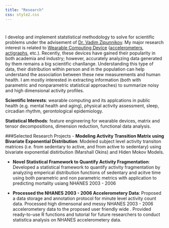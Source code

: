 ---
title: "Research"
css: style2.css
---
<script>
  (function(i,s,o,g,r,a,m){i['GoogleAnalyticsObject']=r;i[r]=i[r]||function(){
  (i[r].q=i[r].q||[]).push(arguments)},i[r].l=1*new Date();a=s.createElement(o),
  m=s.getElementsByTagName(o)[0];a.async=1;a.src=g;m.parentNode.insertBefore(a,m)
  })(window,document,'script','https://www.google-analytics.com/analytics.js','ga');

  ga('create', 'UA-99094202-1', 'auto');
  ga('send', 'pageview');

</script>
#

#

I develop and implement statstistical methodology to solve for scientific problems under the advisement of [Dr. Vadim Zipunnikov](http://www.biostat.jhsph.edu/~vzipunni/). My major research interest is related to [Wearable Computing Device](http://www.smart-stats.org/content/wearable-computing-accelerometers-heart-monitors-actigraphs) ([accelerometers](https://en.wikipedia.org/wiki/Accelerometer), [actigraphs](https://en.wikipedia.org/wiki/Actigraphy), etc.). Recently, these devices have gained their popularity in both academia and industry; however, accurately analyzing data generated by them remains a big scientific chanllange. Understanding this type of data, their distribution within person and in the population can help understand the association between these new measurements and human health. I am mostly interested in extracting information (both with parametric and nonparametric statistical approaches)  to summarize noisy and high dimensional activity profiles.

__Scientific Interests__: wearable computing and its applcations in public health (e.g. mental health and aging), physical activity assessment, sleep, circadian rhythm, gerontological epidemiology.

__Statistical Methods__: feature engineering for wearable devices, matrix and tensor decompositions, dimension reduction, functional data analysis.

###Selected Research Projects
- __Modeling Activity Transition Matrix using Bivariate Exponential Distribution__:
Modeled subject level activity transiton matrices (i.e. from sedentary to active, and from active to sedentary) using bivariate exponential distirbution (Marshall Okins) and Hiden Mokov Models. 

- __Novel Statistical Framework to Quantify Activity Fragmentation__: Developed a statistical framework to quantify activity fragmentation by analyzing emperical distribution functions of sedentary and acitve time  using both parametric and non parametric metrics with application to predicting mortality usiang NHANES 2003 - 2006

- __Processed the NHANES 2003 - 2006 Accelerometery Data__: Proposed a data storage and annotation protocol for minute level activity count data. Processed high dimensonal and messy NHANES 2003 - 2006 accelerometery data to the proposed user friendly wide . Provided ready-to-use R functions and tutorial for future researchers to conduct statistlca analysis on NHANES accelerometery data. 






